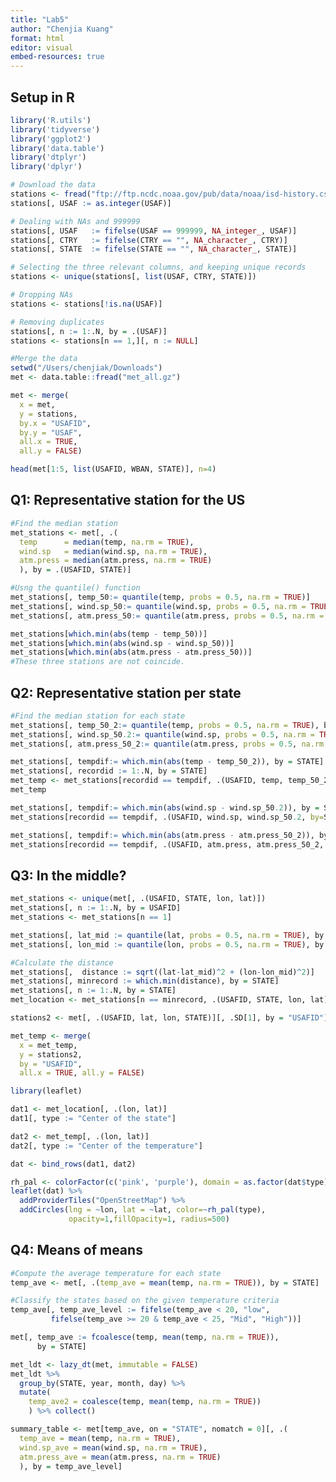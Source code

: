 ```yaml
---
title: "Lab5"
author: "Chenjia Kuang"
format: html
editor: visual
embed-resources: true
---
```


## Setup in R

```r
library('R.utils')
library('tidyverse')
library('ggplot2')
library('data.table')
library('dtplyr')
library('dplyr')
```

```r
# Download the data
stations <- fread("ftp://ftp.ncdc.noaa.gov/pub/data/noaa/isd-history.csv")
stations[, USAF := as.integer(USAF)]
```

```r
# Dealing with NAs and 999999
stations[, USAF   := fifelse(USAF == 999999, NA_integer_, USAF)]
stations[, CTRY   := fifelse(CTRY == "", NA_character_, CTRY)]
stations[, STATE  := fifelse(STATE == "", NA_character_, STATE)]
```

```r
# Selecting the three relevant columns, and keeping unique records
stations <- unique(stations[, list(USAF, CTRY, STATE)])

# Dropping NAs
stations <- stations[!is.na(USAF)]

# Removing duplicates
stations[, n := 1:.N, by = .(USAF)]
stations <- stations[n == 1,][, n := NULL]
```

```r
#Merge the data
setwd("/Users/chenjiak/Downloads")
met <- data.table::fread("met_all.gz")

met <- merge(
  x = met,
  y = stations,
  by.x = "USAFID",
  by.y = "USAF",
  all.x = TRUE,
  all.y = FALSE)

head(met[1:5, list(USAFID, WBAN, STATE)], n=4)

```

## **Q1: Representative station for the US**

```r
#Find the median station
met_stations <- met[, .(
  temp      = median(temp, na.rm = TRUE),
  wind.sp   = median(wind.sp, na.rm = TRUE),
  atm.press = median(atm.press, na.rm = TRUE)
  ), by = .(USAFID, STATE)]
```

```r
#Usng the quantile() function
met_stations[, temp_50:= quantile(temp, probs = 0.5, na.rm = TRUE)]
met_stations[, wind.sp_50:= quantile(wind.sp, probs = 0.5, na.rm = TRUE)]
met_stations[, atm.press_50:= quantile(atm.press, probs = 0.5, na.rm = TRUE)]
```

```r
met_stations[which.min(abs(temp - temp_50))]
met_stations[which.min(abs(wind.sp - wind.sp_50))]
met_stations[which.min(abs(atm.press - atm.press_50))]
#These three stations are not coincide.
```

## **Q2: Representative station per state**

```r
#Find the median station for each state
met_stations[, temp_50_2:= quantile(temp, probs = 0.5, na.rm = TRUE), by = STATE]
met_stations[, wind.sp_50.2:= quantile(wind.sp, probs = 0.5, na.rm = TRUE), by = STATE]
met_stations[, atm.press_50_2:= quantile(atm.press, probs = 0.5, na.rm = TRUE), by = STATE]
```

```r
met_stations[, tempdif:= which.min(abs(temp - temp_50_2)), by = STATE]
met_stations[, recordid := 1:.N, by = STATE]
met_temp <- met_stations[recordid == tempdif, .(USAFID, temp, temp_50_2, STATE)]
met_temp
```

```r
met_stations[, tempdif:= which.min(abs(wind.sp - wind.sp_50.2)), by = STATE]
met_stations[recordid == tempdif, .(USAFID, wind.sp, wind.sp_50.2, by=STATE)]
```

```r
met_stations[, tempdif:= which.min(abs(atm.press - atm.press_50_2)), by = STATE]
met_stations[recordid == tempdif, .(USAFID, atm.press, atm.press_50_2, by = STATE)]
```

## **Q3: In the middle?**

```r
met_stations <- unique(met[, .(USAFID, STATE, lon, lat)])
met_stations[, n := 1:.N, by = USAFID]
met_stations <- met_stations[n == 1]
```

```r
met_stations[, lat_mid := quantile(lat, probs = 0.5, na.rm = TRUE), by = STATE]
met_stations[, lon_mid := quantile(lon, probs = 0.5, na.rm = TRUE), by = STATE]
```

```r
#Calculate the distance
met_stations[,  distance := sqrt((lat-lat_mid)^2 + (lon-lon_mid)^2)]
met_stations[, minrecord := which.min(distance), by = STATE]
met_stations[, n := 1:.N, by = STATE]
met_location <- met_stations[n == minrecord, .(USAFID, STATE, lon, lat)]
```

```r
stations2 <- met[, .(USAFID, lat, lon, STATE)][, .SD[1], by = "USAFID"]

met_temp <- merge(
  x = met_temp,
  y = stations2,
  by = "USAFID",
  all.x = TRUE, all.y = FALSE)
```

```r
library(leaflet)

dat1 <- met_location[, .(lon, lat)]
dat1[, type := "Center of the state"]

dat2 <- met_temp[, .(lon, lat)]
dat2[, type := "Center of the temperature"]

dat <- bind_rows(dat1, dat2)
```

```r
rh_pal <- colorFactor(c('pink', 'purple'), domain = as.factor(dat$type))
leaflet(dat) %>%
  addProviderTiles("OpenStreetMap") %>%
  addCircles(lng = ~lon, lat = ~lat, color=~rh_pal(type), 
             opacity=1,fillOpacity=1, radius=500)
```

## **Q4: Means of means**

```r
#Compute the average temperature for each state
temp_ave <- met[, .(temp_ave = mean(temp, na.rm = TRUE)), by = STATE]

#Classify the states based on the given temperature criteria
temp_ave[, temp_ave_level := fifelse(temp_ave < 20, "low",
         fifelse(temp_ave >= 20 & temp_ave < 25, "Mid", "High"))]
```

```r
met[, temp_ave := fcoalesce(temp, mean(temp, na.rm = TRUE)),
      by = STATE]

met_ldt <- lazy_dt(met, immutable = FALSE)
met_ldt %>%
  group_by(STATE, year, month, day) %>%
  mutate(
    temp_ave2 = coalesce(temp, mean(temp, na.rm = TRUE))
    ) %>% collect()
```

```r
summary_table <- met[temp_ave, on = "STATE", nomatch = 0][, .(
  temp_ave = mean(temp, na.rm = TRUE),
  wind.sp_ave = mean(wind.sp, na.rm = TRUE),
  atm.press_ave = mean(atm.press, na.rm = TRUE)
  ), by = temp_ave_level]

```
